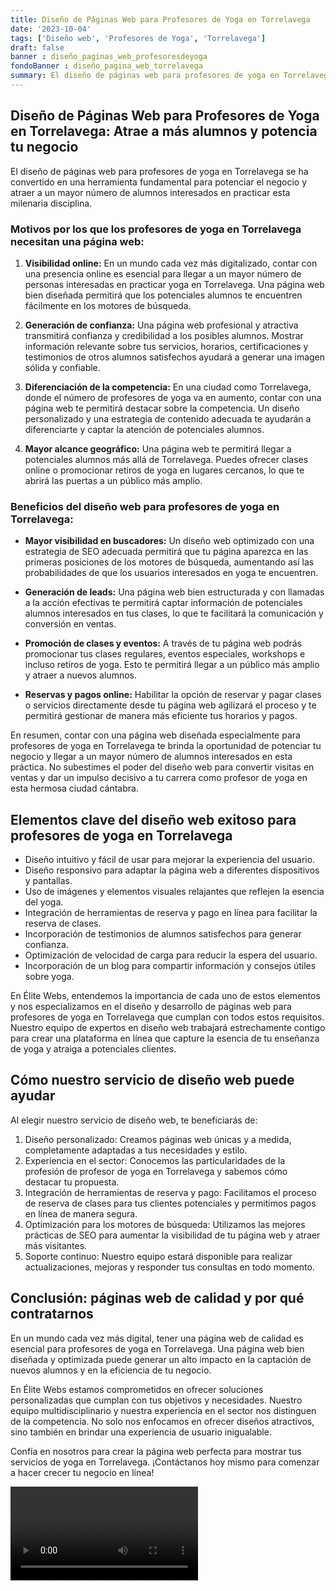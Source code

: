 ```yaml
---
title: Diseño de Páginas Web para Profesores de Yoga en Torrelavega
date: '2023-10-04'
tags: ['Diseño web', 'Profesores de Yoga', 'Torrelavega']
draft: false
banner : diseño_paginas_web_profesoresdeyoga
fondoBanner : diseño_pagina_web_torrelavega
summary: El diseño de páginas web para profesores de yoga en Torrelavega se ha convertido en una herramienta fundamental para potenciar el negocio y atraer a un mayor número de alumnos interesados en practicar esta milenaria disciplina.
---
```


## Diseño de Páginas Web para Profesores de Yoga en Torrelavega: Atrae a más alumnos y potencia tu negocio

El diseño de páginas web para profesores de yoga en Torrelavega se ha convertido en una herramienta fundamental para potenciar el negocio y atraer a un mayor número de alumnos interesados en practicar esta milenaria disciplina.

### Motivos por los que los profesores de yoga en Torrelavega necesitan una página web:

1. **Visibilidad online:** En un mundo cada vez más digitalizado, contar con una presencia online es esencial para llegar a un mayor número de personas interesadas en practicar yoga en Torrelavega. Una página web bien diseñada permitirá que los potenciales alumnos te encuentren fácilmente en los motores de búsqueda.

2. **Generación de confianza:** Una página web profesional y atractiva transmitirá confianza y credibilidad a los posibles alumnos. Mostrar información relevante sobre tus servicios, horarios, certificaciones y testimonios de otros alumnos satisfechos ayudará a generar una imagen sólida y confiable.

3. **Diferenciación de la competencia:** En una ciudad como Torrelavega, donde el número de profesores de yoga va en aumento, contar con una página web te permitirá destacar sobre la competencia. Un diseño personalizado y una estrategia de contenido adecuada te ayudarán a diferenciarte y captar la atención de potenciales alumnos.

4. **Mayor alcance geográfico:** Una página web te permitirá llegar a potenciales alumnos más allá de Torrelavega. Puedes ofrecer clases online o promocionar retiros de yoga en lugares cercanos, lo que te abrirá las puertas a un público más amplio.

### Beneficios del diseño web para profesores de yoga en Torrelavega:

- **Mayor visibilidad en buscadores:** Un diseño web optimizado con una estrategia de SEO adecuada permitirá que tu página aparezca en las primeras posiciones de los motores de búsqueda, aumentando así las probabilidades de que los usuarios interesados en yoga te encuentren.

- **Generación de leads:** Una página web bien estructurada y con llamadas a la acción efectivas te permitirá captar información de potenciales alumnos interesados en tus clases, lo que te facilitará la comunicación y conversión en ventas.

- **Promoción de clases y eventos:** A través de tu página web podrás promocionar tus clases regulares, eventos especiales, workshops e incluso retiros de yoga. Esto te permitirá llegar a un público más amplio y atraer a nuevos alumnos.

- **Reservas y pagos online:** Habilitar la opción de reservar y pagar clases o servicios directamente desde tu página web agilizará el proceso y te permitirá gestionar de manera más eficiente tus horarios y pagos.

En resumen, contar con una página web diseñada especialmente para profesores de yoga en Torrelavega te brinda la oportunidad de potenciar tu negocio y llegar a un mayor número de alumnos interesados en esta práctica. No subestimes el poder del diseño web para convertir visitas en ventas y dar un impulso decisivo a tu carrera como profesor de yoga en esta hermosa ciudad cántabra.

<GifSeo />

<Cta />

## Elementos clave del diseño web exitoso para profesores de yoga en Torrelavega

- Diseño intuitivo y fácil de usar para mejorar la experiencia del usuario.
- Diseño responsivo para adaptar la página web a diferentes dispositivos y pantallas.
- Uso de imágenes y elementos visuales relajantes que reflejen la esencia del yoga.
- Integración de herramientas de reserva y pago en línea para facilitar la reserva de clases.
- Incorporación de testimonios de alumnos satisfechos para generar confianza.
- Optimización de velocidad de carga para reducir la espera del usuario.
- Incorporación de un blog para compartir información y consejos útiles sobre yoga.

En Élite Webs, entendemos la importancia de cada uno de estos elementos y nos especializamos en el diseño y desarrollo de páginas web para profesores de yoga en Torrelavega que cumplan con todos estos requisitos. Nuestro equipo de expertos en diseño web trabajará estrechamente contigo para crear una plataforma en línea que capture la esencia de tu enseñanza de yoga y atraiga a potenciales clientes.

## Cómo nuestro servicio de diseño web puede ayudar

Al elegir nuestro servicio de diseño web, te beneficiarás de:

1. Diseño personalizado: Creamos páginas web únicas y a medida, completamente adaptadas a tus necesidades y estilo.
2. Experiencia en el sector: Conocemos las particularidades de la profesión de profesor de yoga en Torrelavega y sabemos cómo destacar tu propuesta.
3. Integración de herramientas de reserva y pago: Facilitamos el proceso de reserva de clases para tus clientes potenciales y permitimos pagos en línea de manera segura.
4. Optimización para los motores de búsqueda: Utilizamos las mejores prácticas de SEO para aumentar la visibilidad de tu página web y atraer más visitantes.
5. Soporte continuo: Nuestro equipo estará disponible para realizar actualizaciones, mejoras y responder tus consultas en todo momento.

## Conclusión: páginas web de calidad y por qué contratarnos

En un mundo cada vez más digital, tener una página web de calidad es esencial para profesores de yoga en Torrelavega. Una página web bien diseñada y optimizada puede generar un alto impacto en la captación de nuevos alumnos y en la eficiencia de tu negocio.

En Élite Webs estamos comprometidos en ofrecer soluciones personalizadas que cumplan con tus objetivos y necesidades. Nuestro equipo multidisciplinario y nuestra experiencia en el sector nos distinguen de la competencia. No solo nos enfocamos en ofrecer diseños atractivos, sino también en brindar una experiencia de usuario inigualable.

Confía en nosotros para crear la página web perfecta para mostrar tus servicios de yoga en Torrelavega. ¡Contáctanos hoy mismo para comenzar a hacer crecer tu negocio en línea!

<Video />

<CtaBot job='Profesores de Yoga' city='Torrelavega'/>

<Gmaps query='Torrelavega+españa+maps' />